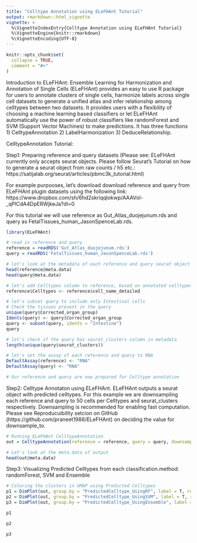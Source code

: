 ```yaml
---
title: "Celltype Annotation using ELeFHAnt Tutorial"
output: rmarkdown::html_vignette
vignette: >
  %\VignetteIndexEntry{Celltype Annotation using ELeFHAnt Tutorial}
  %\VignetteEngine{knitr::rmarkdown}
  %\VignetteEncoding{UTF-8}
---
```


```r
knitr::opts_chunk$set(
  collapse = TRUE,
  comment = "#>"
)
```

Introduction to ELeFHAnt: 
Ensemble Learning for Harmonization and Annotation of Single Cells (ELeFHAnt) provides an easy to use R package for users to annotate clusters of single cells, harmonize labels across single cell datasets to generate a unified atlas and infer relationship among celltypes between two datasets. It provides users with a flexibility of choosing a machine learning based classifiers or let ELeFHAnt automatically use the power of robust classifiers like randomForest and SVM (Support Vector Machines) to make predictions. It has three functions 1) CelltypeAnnotation 2) LabelHarmonization 3) DeduceRelationship.

CelltypeAnnotation Tutorial:

Step1:
Preparing reference and query datasets (Please see: ELeFHAnt currently only accepts seurat objects. Please follow Seurat's Tutorial on how to generate a seurat object from raw counts / h5 etc.: https://satijalab.org/seurat/articles/pbmc3k_tutorial.html)

For example purpooses, let's download download reference and query from ELeFHAnt plugin datasets using the following link: https://www.dropbox.com/sh/6hd2skriqqlokwp/AAAVol-_qPlCdA4DpERWjkeJa?dl=0

For this tutorial we will use reference as Gut_Atlas_duojejunum.rds and query as FetalTissues_human_JasonSpenceLab.rds.

```r
library(ELeFHAnt)

# read in reference and query
reference = readRDS('Gut_Atlas_duojejunum.rds')
query = readRDS('FetalTissues_human_JasonSpenceLab.rds')

# let's look at the metadata of each reference and query seurat object
head(reference@meta.data)
head(query@meta.data)

# let's add Celltypes column to reference, based on annotated celltypes column cell_name_detailed
reference$Celltypes <- reference$cell_name_detailed

# let's subset query to include only Intestinal cells
# Check the tissues present in the query 
unique(query$Corrected_organ_group)
Idents(query) <- query$Corrected_organ_group
query <- subset(query, idents = "Intestine")
query

# let's check if the query has seurat_clusters column in metadata
length(unique(query$seurat_clusters))

# let's set the assay of each reference and query to RNA
DefaultAssay(reference) <- "RNA"
DefaultAssay(query) <- "RNA"

# Our reference and query are now prepared for Celltype annotation
```

Step2:
Celltype Annotaton using ELeFHAnt. ELeFHAnt outputs a seurat object with predicted celltypes.
For this example we are downsampling each reference and query to 50 cells per Celltypes and seurat_clusters respectively. Downsampling is recommended for enabling fast computation. Please see Reproducuibility setcion on GitHub (https://github.com/praneet1988/ELeFHAnt) on deciding the value for downsample_to.
```r
# Running ELeFHAnt CelltypeAnnotation
out = CelltypeAnnotation(reference = reference, query = query, downsample = TRUE, downsample_to = 50, classification.method = "Ensemble", validatePredictions = FALSE, selectvarfeatures = 2000)

# Let's look at the meta.data of output
head(out@meta.data)
```

Step3:
Visualizing Predicted Celltypes from each classification.method: randomForest, SVM and Ensemble
```r
# Coloring the clusters in UMAP using Predicted Celltypes
p1 = DimPlot(out, group.by = "PredictedCelltype_UsingRF", label = T, reduction = "umap") + NoLegend()
p2 = DimPlot(out, group.by = "PredictedCelltype_UsingSVM", label = T, reduction = "umap") + NoLegend()
p3 = DimPlot(out, group.by = "PredictedCelltype_UsingEnsemble", label = T, reduction = "umap") + NoLegend()

p1

p2

p3
```
